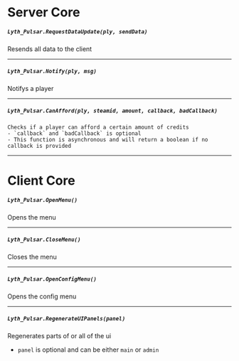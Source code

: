 # Server Core

##### `Lyth_Pulsar.RequestDataUpdate(ply, sendData)`
Resends all data to the client

---
##### `Lyth_Pulsar.Notify(ply, msg)`
Notifys a player

---
##### `Lyth_Pulsar.CanAfford(ply, steamid, amount, callback, badCallback)`
    Checks if a player can afford a certain amount of credits
    - `callback` and `badCallback` is optional
    - This function is asynchronous and will return a boolean if no callback is provided
---

# Client Core

##### `Lyth_Pulsar.OpenMenu()`
Opens the menu

---
##### `Lyth_Pulsar.CloseMenu()`
Closes the menu

---
##### `Lyth_Pulsar.OpenConfigMenu()`
Opens the config menu

---
##### `Lyth_Pulsar.RegenerateUIPanels(panel)`
Regenerates parts of or all of the ui
  - `panel` is optional and can be either `main` or `admin`